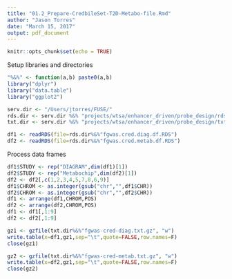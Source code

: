 ```yaml
---
title: "01.2_Prepare-CredbileSet-T2D-Metabo-file.Rmd"
author: "Jason Torres"
date: "March 15, 2017"
output: pdf_document
---
```


```r
knitr::opts_chunk$set(echo = TRUE)
```

Setup libraries and directories 

```r
"%&%" <- function(a,b) paste0(a,b) 
library("dplyr")
library("data.table")
library("ggplot2")

serv.dir <- "/Users/jtorres/FUSE/"
rds.dir <- serv.dir %&% "projects/wtsa/enhancer_driven/probe_design/rds/"
txt.dir <- serv.dir %&% "projects/wtsa/enhancer_driven/probe_design/txt/"

df1 <- readRDS(file=rds.dir%&%"fgwas.cred.diag.df.RDS")
df2 <- readRDS(file=rds.dir%&%"fgwas.cred.metab.df.RDS")

```

Process data frames 

```r

df1$STUDY <- rep("DIAGRAM",dim(df1)[1])
df2$STUDY <- rep("Metabochip",dim(df2)[1])
df2 <- df2[,c(1,2,3,4,5,7,8,6,9)]
df1$CHROM <- as.integer(gsub("chr","",df1$CHR))
df2$CHROM <- as.integer(gsub("chr","",df2$CHR))
df1 <- arrange(df1,CHROM,POS)
df2 <- arrange(df2,CHROM,POS)
df1 <- df1[,1:9]
df2 <- df2[,1:9]

gz1 <- gzfile(txt.dir%&%"fgwas-cred-diag.txt.gz", "w")
write.table(x=df1,gz1,sep="\t",quote=FALSE,row.names=F)
close(gz1)

gz2 <- gzfile(txt.dir%&%"fgwas-cred-metab.txt.gz", "w")
write.table(x=df2,gz1,sep="\t",quote=FALSE,row.names=F)
close(gz2)

```






